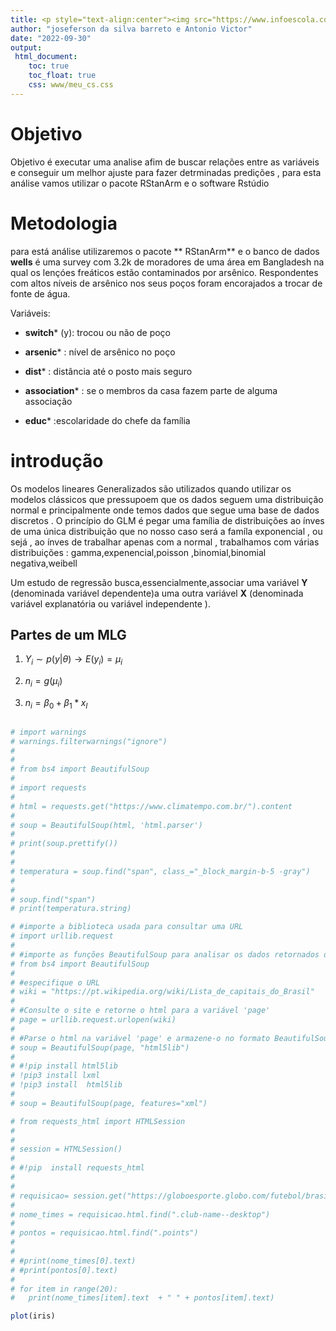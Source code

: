 ```yaml
---
title: <p style="text-align:center"><img src="https://www.infoescola.com/wp-content/uploads/2018/05/UEPB.png" width="1200" height="360" /></p> "Modelos Lineares Generalizados"
author: "joseferson da silva barreto e Antonio Victor"
date: "2022-09-30"
output:
 html_document:
    toc: true
    toc_float: true
    css: www/meu_cs.css
---
```




# Objetivo 

Objetivo é executar uma analise afim de buscar relações entre as variáveis e conseguir um melhor ajuste  para fazer detrminadas predições , para esta análise vamos utilizar o pacote RStanArm  e o software Rstúdio 


# Metodologia

para está análise utilizaremos o pacote ** RStanArm**  e o banco de dados **wells**   é uma survey com 3.2k de moradores de uma área em Bangladesh na qual os lençóes freáticos estão contaminados por arsênico. Respondentes com altos níveis de arsênico nos seus poços foram encorajados a trocar de fonte de água.

Variáveis:


* **switch*** (y): trocou ou não de poço

* **arsenic*** : nível de arsênico no poço  

* **dist*** : distância até o posto mais seguro   

* **association*** : se o membros da casa fazem parte de alguma associação   


* **educ*** :escolaridade do chefe da família  



# introdução


Os modelos  lineares  Generalizados são utilizados quando utilizar os modelos clássicos  que  pressupoem que os dados seguem uma distribuição  normal  e principalmente onde temos dados que segue uma base de dados discretos . O princípio do GLM é pegar uma família de distribuições  ao ínves de uma única distribuição  que no nosso caso será a famíla exponencial  , ou sejá , ao ínves de trabalhar apenas com a normal , trabalhamos com várias distribuições : gamma,expenencial,poisson ,binomial,binomial negativa,weibell 

Um estudo de regressão busca,essencialmente,associar uma variável **Y** (denominada variável dependente)a uma outra variável **X** (denominada variável explanatória ou variável independente ).



## Partes de um MLG 


(1) $Y_{i} \sim p(y | \theta)  \rightarrow E(y_{i}) = \mu_{i}$   
  
  
(2) $n_{i} = g(\mu_{i})$

  
  
(3) $n_{i} =  \beta_{0} + \beta_{1} *x_{I}$



```r

```




```python
# import warnings
# warnings.filterwarnings("ignore")
# 
# 
# from bs4 import BeautifulSoup
# 
# import requests
# 
# html = requests.get("https://www.climatempo.com.br/").content
# 
# soup = BeautifulSoup(html, 'html.parser')
# 
# print(soup.prettify())
# 
# 
# temperatura = soup.find("span", class_="_block_margin-b-5 -gray")
# 
# 
# soup.find("span")
# print(temperatura.string)
```




```python
# #importe a biblioteca usada para consultar uma URL
# import urllib.request
# 
# #importe as funções BeautifulSoup para analisar os dados retornados do site
# from bs4 import BeautifulSoup
# 
# #especifique o URL
# wiki = "https://pt.wikipedia.org/wiki/Lista_de_capitais_do_Brasil"
# 
# #Consulte o site e retorne o html para a variável 'page'
# page = urllib.request.urlopen(wiki)
# 
# #Parse o html na variável 'page' e armazene-o no formato BeautifulSoup
# soup = BeautifulSoup(page, "html5lib")
# 
# #!pip install html5lib
# !pip3 install lxml
# !pip3 install  html5lib
# 
# soup = BeautifulSoup(page, features="xml")
```
```python
# from requests_html import HTMLSession
# 
# 
# session = HTMLSession()
# 
# #!pip  install requests_html
# 
# 
# requisicao= session.get("https://globoesporte.globo.com/futebol/brasileirao-serie-a/")
# 
# nome_times = requisicao.html.find(".club-name--desktop")
# 
# pontos = requisicao.html.find(".points")
# 
# 
# #print(nome_times[0].text)
# #print(pontos[0].text)
# 
# for item in range(20):
#   print(nome_times[item].text  + " " + pontos[item].text)
```





```r
plot(iris)
```

